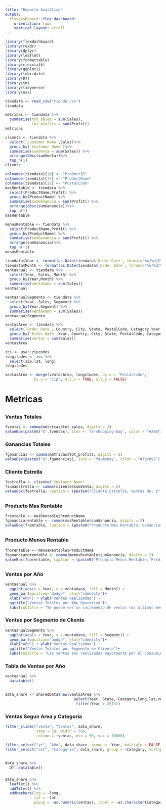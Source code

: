 ```yaml
---
title: "Reporte Analítico"
output: 
  flexdashboard::flex_dashboard:
    orientation: rows
    vertical_layout: scroll
---
```


```r
library(flexdashboard)
library(readr)
library(dplyr)
library(leaflet)
library(formattable)
library(crosstalk)
library(ggplot2)
library(lubridate)
library(DT)
library(tm)
library(tidyverse)
library(usa)
```

```r
tiendata <- read_csv("tienda.csv")
tiendata
```

```r
metricas <- tiendata %>%
  summarise(tot_sales = sum(Sales),
            tot_profits = sum(Profit))
metricas
```

```r
cliente <- tiendata %>%
  select(`Customer Name`,Sales)%>%
  group_by(`Customer Name`)%>%
  summarise(sumVenta = sum(Sales)) %>%
  arrange(desc(sumVenta))%>%
  top_n(1)
cliente
```

```r
colnames(tiendata)[14] <- "ProductID"
colnames(tiendata)[17] <- "ProductName"
colnames(tiendata)[12] <- "PostalCode"
masRentable <- tiendata %>%
  select(ProductName,Profit) %>%
  group_by(ProductName) %>%
  summarise(sumGanancia = sum(Profit)) %>%
  arrange(desc(sumGanancia))%>%
  top_n(1)
masRentable
```

```r
menosRentable <- tiendata %>%
  select(ProductName,Profit) %>%
  group_by(ProductName) %>%
  summarise(sumGanancia = sum(Profit)) %>%
  arrange(sumGanancia)%>%
  top_n(-1)
menosRentable
```

```r
tiendata$Year <- format(as.Date(tiendata$`Order Date`, format="%m/%d/%Y"),"%Y")
tiendata$Month <- format(as.Date(tiendata$`Order Date`, format="%m/%d/%Y"),"%m")
ventaanual <- tiendata %>%
  select(Year, Sales, Month) %>%
  group_by(Year,Month) %>%
  summarise(ventaXano = sum(Sales))
ventaanual
```   

```r
ventaanualSegmento <- tiendata %>%
  select(Year, Sales, Segment) %>%
  group_by(Year,Segment) %>%
  summarise(ventaXano = sum(Sales))
ventaanualSegmento
``` 

```r
ventasArea <- tiendata %>%
  select(`Order Date`, Country, City, State, PostalCode, Category,Year, Sales)%>%
  group_by(`Order Date`,Year, Country, City, State, PostalCode, Category)%>%
  summarise(ventas = sum(Sales))
ventasArea
```

```r
zcs <- usa::zipcodes
longitudes <- zcs %>%
  select(zip,lat, long)
longitudes
```

```r

ventasArea <- merge(ventasArea, longitudes, by.x = "PostalCode", 
             by.y = "zip", all.x = TRUE, all.y = FALSE)

```


# Metricas

##

### Ventas Totales

```r
fventas <- comma(metricas$tot_sales, digits = 2)
valueBox(paste0("$",fventas), icon = 'fa-shopping-bag', color = "#29bf12")
```

### Ganancias Totales

```r
fganancias <- comma(metricas$tot_profits, digits = 2)
valueBox(paste0("$",fganancias), icon = 'fa-money', color = "#76c893")
```

### Cliente Estrella

```r
festrella <- cliente$`Customer Name`
fsumaestrella <- comma(cliente$sumVenta, digits = 2)
valueBox(festrella, caption = (paste0("Cliente Estrella, Ventas de: $",fsumaestrella)), icon = 'fa-street-view', color = "#ff9914")
```

##

### Producto Mas Rentable

```r
frentable <- masRentable$ProductName
fgananciarentable <- comma(masRentable$sumGanancia, digits = 2)
valueBox(frentable, caption = (paste0("Producto Mas Rentable, Ganancias de: $",fgananciarentable)), icon = 'fa-certificate', color = "#08bdbd")
```

##

### Producto Menos Rentable
```r
fnorentable <- menosRentable$ProductName
fganancianorentable <- comma(menosRentable$sumGanancia, digits = 2)
valueBox(fnorentable, caption = (paste0("Producto Menos Rentable, Perdidas de: $",fganancianorentable)), icon = 'fa-frown-o', color = "#f21b3f")
```

## {.tabset .tabset-fade}
   
### Ventas por Año

```r
ventaanual %>%
  ggplot(aes(x = Year, y = ventaXano, fill = Month)) +
  geom_bar(position="dodge", stat="identity")+
  xlab("Año") + ylab("Ventas Realizadas") +
  ggtitle("Ventas Totales por Año Operativo")+
  labs(subtitle = "Se puede ver un incremento de ventas los ultimos meses de cada año.")
```   
 
### Ventas por Segmento de Cliente
    
```r
ventaanualSegmento %>%
  ggplot(aes(x = Year, y = ventaXano, fill = Segment)) +
  geom_bar(position="dodge", stat="identity")+
  xlab("Año") + ylab("Ventas Realizadas") +
  ggtitle("Ventas Totales por Segmento de Cliente")+
  labs(subtitle = "Las ventas son realizadas mayormente por el consumidor final.")
```

### Tabla de Ventas por Año

```r
ventaanual %>%
  datatable()
```

##

```r
data_share <- SharedData$new(ventasArea %>%
                               select(Year, State, Category,long,lat,ventas)%>%
                                filter(Year > 2013))
```

### Ventas Segun Area y Categoria

```r
filter_slider("venta", "Ventas", data_share, 
              step = 50, width = 700, 
              column = ~ventas, min = 50, max = 10000)

filter_select("yr", "Año", data_share, group = ~Year, multiple = FALSE)
filter_select("cat", "Categoria", data_share, group = ~Category, multiple = FALSE)
```

##

### 

```r
data_share %>% 
  DT::datatable()
```

###

```r
data_share %>%
  leaflet() %>%
  addTiles() %>%
  addMarkers(lng = ~long,
             lat = ~lat,
             popup = ~as.numeric(ventas), label = ~as.character(Category))
```



